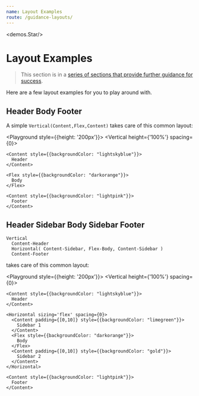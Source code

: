 ```yaml
---
name: Layout Examples
route: /guidance-layouts/
---
```



<demos.Star/>

# Layout Examples

> This section is in a [series of sections that provide further guidance for success][guidance].

Here are a few layout examples for you to play around with.

## Header Body Footer
A simple `Vertical(Content,Flex,Content)` takes care of this common layout: 

<Playground style={{height: '200px'}}>
  <Vertical height={'100%'} spacing={0}>
    
    <Content style={{backgroundColor: "lightskyblue"}}>
      Header
    </Content>
    
    <Flex style={{backgroundColor: "darkorange"}}>
      Body
    </Flex>
    
    <Content style={{backgroundColor: "lightpink"}}>
      Footer
    </Content>

  </Vertical>
</Playground>

## Header Sidebar Body Sidebar Footer

```
Vertical
  Content-Header
  Horizontal( Content-Sidebar, Flex-Body, Content-Sidebar )
  Content-Footer
```

takes care of this common layout: 

<Playground style={{height: '200px'}}>
  <Vertical height={'100%'} spacing={0}>
    
    <Content style={{backgroundColor: "lightskyblue"}}>
      Header
    </Content>
    
    <Horizontal sizing='flex' spacing={0}>
      <Content padding={[0,10]} style={{backgroundColor: "limegreen"}}>
        Sidebar 1
      </Content>
      <Flex style={{backgroundColor: "darkorange"}}>
        Body
      </Flex>
      <Content padding={[0,10]} style={{backgroundColor: "gold"}}>
        Sidebar 2
      </Content>
    </Horizontal>
    
    <Content style={{backgroundColor: "lightpink"}}>
      Footer
    </Content>

  </Vertical>
</Playground>


[guidance]:../guidance/
